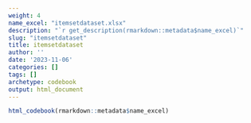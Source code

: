 ```yaml
---
weight: 4
name_excel: "itemsetdataset.xlsx"
description: "`r get_description(rmarkdown::metadata$name_excel)`"
slug: "itemsetdataset"
title: itemsetdataset
author: ''
date: '2023-11-06'
categories: []
tags: []
archetype: codebook
output: html_document
---
```


```r
html_codebook(rmarkdown::metadata$name_excel)
```
